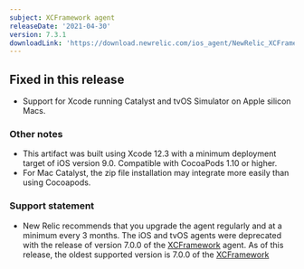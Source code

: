 ```yaml
---
subject: XCFramework agent
releaseDate: '2021-04-30'
version: 7.3.1
downloadLink: 'https://download.newrelic.com/ios_agent/NewRelic_XCFramework_Agent_7.3.1.zip'
---
```


## Fixed in this release

* Support for Xcode running Catalyst and tvOS Simulator on Apple silicon Macs.

### Other notes

* This artifact was built using Xcode 12.3 with a minimum deployment target of iOS version 9.0. Compatible with CocoaPods 1.10 or higher.
* For Mac Catalyst, the zip file installation may integrate more easily than using Cocoapods.

### Support statement

* New Relic recommends that you upgrade the agent regularly and at a minimum every 3 months. The iOS and tvOS agents were deprecated with the release of version 7.0.0 of the [XCFramework](https://docs.newrelic.com/docs/release-notes/mobile-release-notes/xcframework-release-notes/xcframework-agent-700) agent. As of this release, the oldest supported version is 7.0.0 of the [XCFramework](https://docs.newrelic.com/docs/release-notes/mobile-release-notes/ios-release-notes/ios-agent-700)

